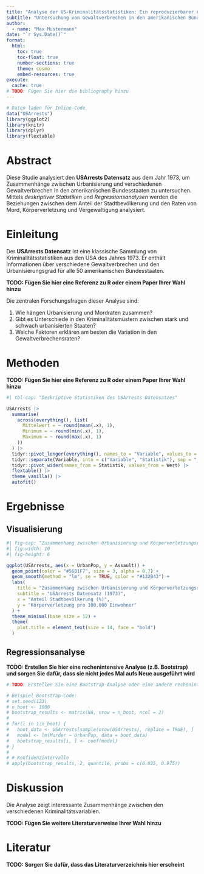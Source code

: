 ```yaml
---
title: "Analyse der US-Kriminalitätsstatistiken: Ein reproduzierbarer Ansatz"
subtitle: "Untersuchung von Gewaltverbrechen in den amerikanischen Bundesstaaten (1973)"
author:
  - name: "Max Mustermann"
date: "`r Sys.Date()`"
format:
  html:
    toc: true
    toc-float: true
    number-sections: true
    theme: cosmo
    embed-resources: true
execute:
  cache: true
# TODO: Fügen Sie hier die bibliography hinzu
---
```


```r
# Daten laden für Inline-Code
data("USArrests")
library(ggplot2)
library(knitr)
library(dplyr)
library(flextable)
```

# Abstract

Diese Studie analysiert den **USArrests Datensatz** aus dem Jahr 1973, um Zusammenhänge zwischen Urbanisierung und verschiedenen Gewaltverbrechen in den amerikanischen Bundesstaaten zu untersuchen. Mittels *deskriptiver Statistiken* und *Regressionsanalysen* werden die Beziehungen zwischen dem Anteil der Stadtbevölkerung und den Raten von Mord, Körperverletzung und Vergewaltigung analysiert.

# Einleitung

Der **USArrests Datensatz** ist eine klassische Sammlung von Kriminalitätsstatistiken aus den USA des Jahres 1973. Er enthält Informationen über verschiedene Gewaltverbrechen und den Urbanisierungsgrad für alle 50 amerikanischen Bundesstaaten.

**TODO: Fügen Sie hier eine Referenz zu R oder einem Paper Ihrer Wahl hinzu**

Die zentralen Forschungsfragen dieser Analyse sind:

1. Wie hängen Urbanisierung und Mordraten zusammen?
2. Gibt es Unterschiede in den Kriminalitätsmustern zwischen stark und schwach urbanisierten Staaten?
3. Welche Faktoren erklären am besten die Variation in den Gewaltverbrechensraten?

# Methoden

**TODO: Fügen Sie hier eine Referenz zu R oder einem Paper Ihrer Wahl hinzu**
```r
#| tbl-cap: "Deskriptive Statistiken des USArrests Datensatzes"

USArrests |>
  summarise(
    across(everything(), list(
      Mittelwert = ~ round(mean(.x), 1),
      Minimum = ~ round(min(.x), 1),
      Maximum = ~ round(max(.x), 1)
    ))
  ) |>
  tidyr::pivot_longer(everything(), names_to = "Variable", values_to = "Wert") |>
  tidyr::separate(Variable, into = c("Variable", "Statistik"), sep = "_") |>
  tidyr::pivot_wider(names_from = Statistik, values_from = Wert) |>
  flextable() |>
  theme_vanilla() |>
  autofit()
```

# Ergebnisse

## Visualisierung

```r
#| fig-cap: "Zusammenhang zwischen Urbanisierung und Körperverletzungsrate"
#| fig-width: 10
#| fig-height: 6

ggplot(USArrests, aes(x = UrbanPop, y = Assault)) +
  geom_point(color = "#56B1F7", size = 3, alpha = 0.7) +
  geom_smooth(method = "lm", se = TRUE, color = "#132B43") +
  labs(
    title = "Zusammenhang zwischen Urbanisierung und Körperverletzungsrate",
    subtitle = "USArrests Datensatz (1973)",
    x = "Anteil Stadtbevölkerung (%)",
    y = "Körperverletzung pro 100.000 Einwohner"
  ) +
  theme_minimal(base_size = 12) +
  theme(
    plot.title = element_text(size = 14, face = "bold")
  )
```

## Regressionsanalyse

**TODO: Erstellen Sie hier eine rechenintensive Analyse (z.B. Bootstrap) und sorgen Sie dafür, dass sie nicht jedes Mal aufs Neue ausgeführt wird**

```r
# TODO: Erstellen Sie eine Bootstrap-Analyse oder eine andere rechenintensive Methode

# Beispiel Bootstrap-Code:
# set.seed(123)
# n_boot <- 1000
# bootstrap_results <- matrix(NA, nrow = n_boot, ncol = 2)
# 
# for(i in 1:n_boot) {
#   boot_data <- USArrests[sample(nrow(USArrests), replace = TRUE), ]
#   model <- lm(Murder ~ UrbanPop, data = boot_data)
#   bootstrap_results[i, ] <- coef(model)
# }
# 
# # Konfidenzintervalle
# apply(bootstrap_results, 2, quantile, probs = c(0.025, 0.975))

```



# Diskussion

Die Analyse zeigt interessante Zusammenhänge zwischen den verschiedenen Kriminalitätsvariablen. 

**TODO: Fügen Sie weitere Literaturverweise Ihrer Wahl hinzu**

# Literatur

**TODO: Sorgen Sie dafür, dass das Literaturverzeichnis hier erscheint**